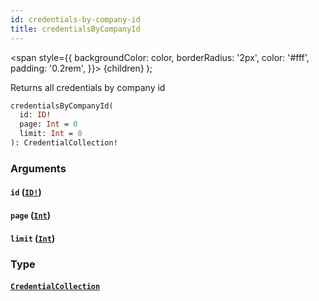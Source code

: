 ```yaml
---
id: credentials-by-company-id
title: credentialsByCompanyId
---
```


<span
style={{
      backgroundColor: color,
      borderRadius: '2px',
      color: '#fff',
      padding: '0.2rem',
    }}>
{children}
</span>
);

Returns all credentials by company id

```graphql
credentialsByCompanyId(
  id: ID!
  page: Int = 0
  limit: Int = 0
): CredentialCollection!

```

### Arguments

#### `id` ([`ID!`](/api/scalars/id))

#### `page` ([`Int`](/api/scalars/int))

#### `limit` ([`Int`](/api/scalars/int))

### Type

#### [`CredentialCollection`](/api/objects/credential-collection)
